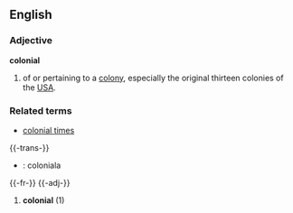 ==English==

===Adjective===
'''colonial'''
# of or pertaining to a [[colony]], especially the original thirteen colonies of the [[USA]].

===Related terms===
*[[colonial time]]s

{{-trans-}}

* {{io}} : coloniala


{{-fr-}}
{{-adj-}}
# '''colonial''' (1)